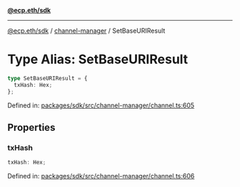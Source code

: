 [**@ecp.eth/sdk**](../../index.mdx)

***

[@ecp.eth/sdk](/sdk-reference/index.mdx) / [channel-manager](/sdk-reference/channel-manager/index.mdx) / SetBaseURIResult

# Type Alias: SetBaseURIResult

```ts
type SetBaseURIResult = {
  txHash: Hex;
};
```

Defined in: [packages/sdk/src/channel-manager/channel.ts:605](https://github.com/ecp-eth/comments-monorepo/blob/main/packages/sdk/src/channel-manager/channel.ts#L605)

## Properties

### txHash

```ts
txHash: Hex;
```

Defined in: [packages/sdk/src/channel-manager/channel.ts:606](https://github.com/ecp-eth/comments-monorepo/blob/main/packages/sdk/src/channel-manager/channel.ts#L606)
